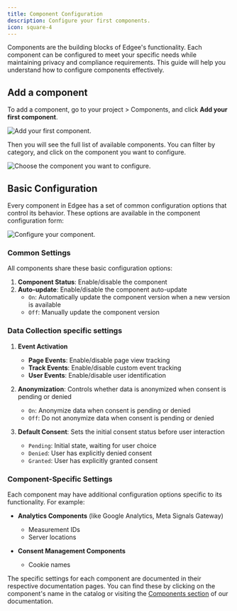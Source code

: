 ```yaml
---
title: Component Configuration
description: Configure your first components.
icon: square-4
---
```



<EdgeeSdk />

Components are the building blocks of Edgee's functionality. Each component can be configured to meet your specific needs while maintaining privacy and compliance requirements. This guide will help you understand how to configure components effectively.

## Add a component

To add a component, go to your project > Components, and click **Add your first component**.

<Frame caption="Go to your project > Components, then add your first component.">
  <img
    src="/images/add-your-first-component-light.png"
    alt="Add your first component."
    align={"center"}
  />
</Frame>

Then you will see the full list of available components. 
You can filter by category, and click on the component you want to configure.

<Frame caption="Choose the component you want to configure.">
  <img
    src="/images/component-catalog.png"
    alt="Choose the component you want to configure."
    align={"center"}
  />
</Frame>

## Basic Configuration

Every component in Edgee has a set of common configuration options that control its behavior. These options are available in the component configuration form:

<Frame caption="Configure your component.">
  <img
    src="/images/google-analytics-component.png"
    alt="Configure your component."
    align={"center"}
  />
</Frame>

### Common Settings

All components share these basic configuration options:

1. **Component Status**: Enable/disable the component
2. **Auto-update**: Enable/disable the component auto-update
    - `On`: Automatically update the component version when a new version is available
    - `Off`: Manually update the component version

### Data Collection specific settings

1. **Event Activation**
    - **Page Events**: Enable/disable page view tracking
    - **Track Events**: Enable/disable custom event tracking
    - **User Events**: Enable/disable user identification

2. **Anonymization**: Controls whether data is anonymized when consent is pending or denied
    - `On`: Anonymize data when consent is pending or denied
    - `Off`: Do not anonymize data when consent is pending or denied

3. **Default Consent**: Sets the initial consent status before user interaction
    - `Pending`: Initial state, waiting for user choice
    - `Denied`: User has explicitly denied consent
    - `Granted`: User has explicitly granted consent


### Component-Specific Settings

Each component may have additional configuration options specific to its functionality. For example:

- **Analytics Components** (like Google Analytics, Meta Signals Gateway)
  - Measurement IDs
  - Server locations

- **Consent Management Components**
  - Cookie names

The specific settings for each component are documented in their respective documentation pages. You can find these by clicking on the component's name in the catalog or visiting the [Components section](/components) of our documentation.



